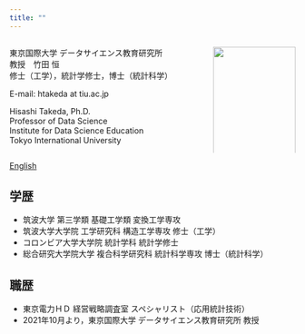 ```yaml
---
title: ""
---
```

:::: {.columns}
::: {.column width="70%"}

東京国際大学 データサイエンス教育研究所  
教授　竹田 恒  
修士（工学），統計学修士，博士（統計科学）

E-mail: htakeda at tiu.ac.jp

Hisashi Takeda, Ph.D.  
Professor of Data Science  
Institute for Data Science Education  
Tokyo International University  

:::
::: {.column width="30%"}

![](fig/self.png){width=100%}

:::
::::

[English](Hisashi-Takeda_Profile.pdf)

## 学歴

* 筑波大学 第三学類 基礎工学類 変換工学専攻
* 筑波大学大学院 工学研究科 構造工学専攻 修士（工学）
* コロンビア大学大学院 統計学科 統計学修士
* 総合研究大学院大学 複合科学研究科 統計科学専攻 博士（統計科学）

## 職歴

* 東京電力ＨＤ 経営戦略調査室 スペシャリスト（応用統計技術）
* 2021年10月より，東京国際大学 データサイエンス教育研究所 教授
